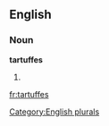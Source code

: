 ==English==

===Noun===
'''tartuffes'''

# {{plural of|[[tartuffe]]}}

[[Category:English plurals]]

[[fr:tartuffes]]